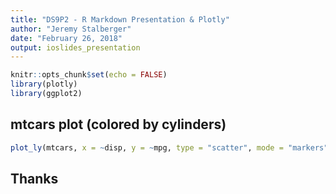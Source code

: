 ```yaml
---
title: "DS9P2 - R Markdown Presentation & Plotly"
author: "Jeremy Stalberger"
date: "February 26, 2018"
output: ioslides_presentation
---
```


```r
knitr::opts_chunk$set(echo = FALSE)
library(plotly)
library(ggplot2)
```

## mtcars plot (colored by cylinders)

```r
plot_ly(mtcars, x = ~disp, y = ~mpg, type = "scatter", mode = "markers", color = ~factor(cyl), colors = "Set1")
```

## Thanks
